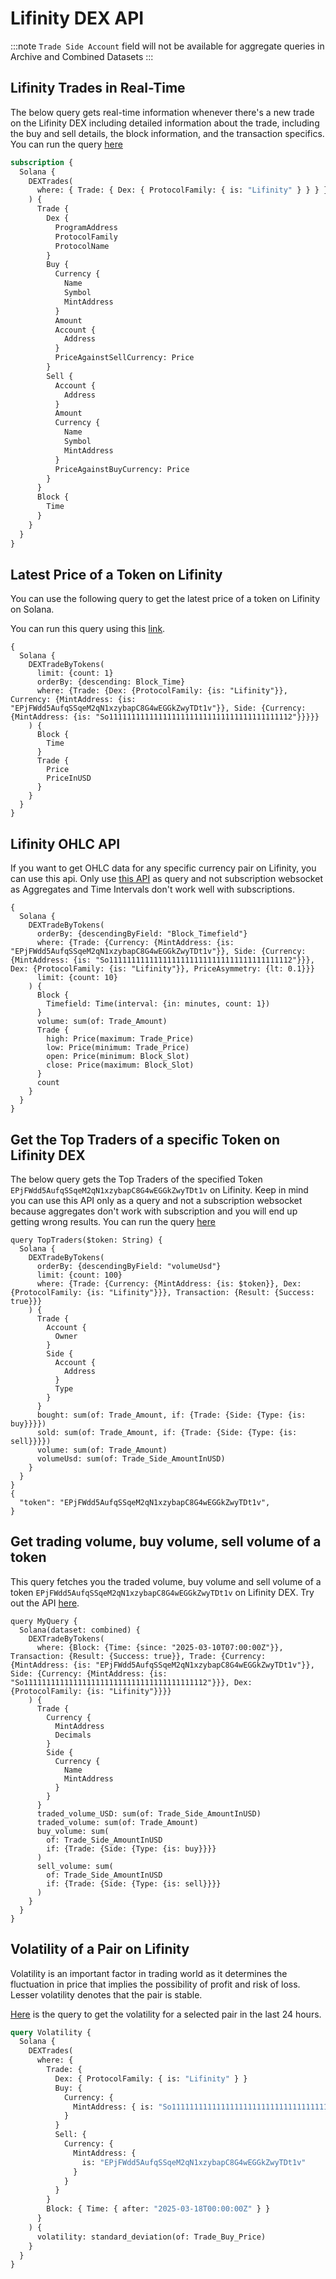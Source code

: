# Lifinity DEX API

:::note
`Trade Side Account` field will not be available for aggregate queries in Archive and Combined Datasets
:::


## Lifinity Trades in Real-Time

The below query gets real-time information whenever there's a new trade on the Lifinity DEX including detailed information about the trade, including the buy and sell details, the block information, and the transaction specifics.
You can run the query [here](https://ide.bitquery.io/Real-time-trades-on-Lifinity-DEX-on-Solana_4)

```graphql
subscription {
  Solana {
    DEXTrades(
      where: { Trade: { Dex: { ProtocolFamily: { is: "Lifinity" } } } }
    ) {
      Trade {
        Dex {
          ProgramAddress
          ProtocolFamily
          ProtocolName
        }
        Buy {
          Currency {
            Name
            Symbol
            MintAddress
          }
          Amount
          Account {
            Address
          }
          PriceAgainstSellCurrency: Price
        }
        Sell {
          Account {
            Address
          }
          Amount
          Currency {
            Name
            Symbol
            MintAddress
          }
          PriceAgainstBuyCurrency: Price
        }
      }
      Block {
        Time
      }
    }
  }
}
```

## Latest Price of a Token on Lifinity

You can use the following query to get the latest price of a token on Lifinity on Solana.

You can run this query using this [link](https://ide.bitquery.io/live-price-of-token-on-lifinity).

```
{
  Solana {
    DEXTradeByTokens(
      limit: {count: 1}
      orderBy: {descending: Block_Time}
      where: {Trade: {Dex: {ProtocolFamily: {is: "Lifinity"}}, Currency: {MintAddress: {is: "EPjFWdd5AufqSSqeM2qN1xzybapC8G4wEGGkZwyTDt1v"}}, Side: {Currency: {MintAddress: {is: "So11111111111111111111111111111111111111112"}}}}}
    ) {
      Block {
        Time
      }
      Trade {
        Price
        PriceInUSD
      }
    }
  }
}
```

## Lifinity OHLC API

If you want to get OHLC data for any specific currency pair on Lifinity, you can use this api. Only use [this API](https://ide.bitquery.io/Lifinity-OHLC-for-specific-pair_1) as query and not subscription websocket as Aggregates and Time Intervals don't work well with subscriptions.

```
{
  Solana {
    DEXTradeByTokens(
      orderBy: {descendingByField: "Block_Timefield"}
      where: {Trade: {Currency: {MintAddress: {is: "EPjFWdd5AufqSSqeM2qN1xzybapC8G4wEGGkZwyTDt1v"}}, Side: {Currency: {MintAddress: {is: "So11111111111111111111111111111111111111112"}}}, Dex: {ProtocolFamily: {is: "Lifinity"}}, PriceAsymmetry: {lt: 0.1}}}
      limit: {count: 10}
    ) {
      Block {
        Timefield: Time(interval: {in: minutes, count: 1})
      }
      volume: sum(of: Trade_Amount)
      Trade {
        high: Price(maximum: Trade_Price)
        low: Price(minimum: Trade_Price)
        open: Price(minimum: Block_Slot)
        close: Price(maximum: Block_Slot)
      }
      count
    }
  }
}
```

## Get the Top Traders of a specific Token on Lifinity DEX

The below query gets the Top Traders of the specified Token `EPjFWdd5AufqSSqeM2qN1xzybapC8G4wEGGkZwyTDt1v` on Lifinity. Keep in mind you can use this API only as a query and not a subscription websocket because aggregates don't work with subscription and you will end up getting wrong results. You can run the query [here](https://ide.bitquery.io/top-traders-of-a-token-on-lifinity)

```
query TopTraders($token: String) {
  Solana {
    DEXTradeByTokens(
      orderBy: {descendingByField: "volumeUsd"}
      limit: {count: 100}
      where: {Trade: {Currency: {MintAddress: {is: $token}}, Dex: {ProtocolFamily: {is: "Lifinity"}}}, Transaction: {Result: {Success: true}}}
    ) {
      Trade {
        Account {
          Owner
        }
        Side {
          Account {
            Address
          }
          Type
        }
      }
      bought: sum(of: Trade_Amount, if: {Trade: {Side: {Type: {is: buy}}}})
      sold: sum(of: Trade_Amount, if: {Trade: {Side: {Type: {is: sell}}}})
      volume: sum(of: Trade_Amount)
      volumeUsd: sum(of: Trade_Side_AmountInUSD)
    }
  }
}
{
  "token": "EPjFWdd5AufqSSqeM2qN1xzybapC8G4wEGGkZwyTDt1v",
}
```

## Get trading volume, buy volume, sell volume of a token

This query fetches you the traded volume, buy volume and sell volume of a token `EPjFWdd5AufqSSqeM2qN1xzybapC8G4wEGGkZwyTDt1v` on Lifinity DEX. Try out the API [here](https://ide.bitquery.io/trade_volume_lifinity).

```
query MyQuery {
  Solana(dataset: combined) {
    DEXTradeByTokens(
      where: {Block: {Time: {since: "2025-03-10T07:00:00Z"}}, Transaction: {Result: {Success: true}}, Trade: {Currency: {MintAddress: {is: "EPjFWdd5AufqSSqeM2qN1xzybapC8G4wEGGkZwyTDt1v"}}, Side: {Currency: {MintAddress: {is: "So11111111111111111111111111111111111111112"}}}, Dex: {ProtocolFamily: {is: "Lifinity"}}}}
    ) {
      Trade {
        Currency {
          MintAddress
          Decimals
        }
        Side {
          Currency {
            Name
            MintAddress
          }
        }
      }
      traded_volume_USD: sum(of: Trade_Side_AmountInUSD)
      traded_volume: sum(of: Trade_Amount)
      buy_volume: sum(
        of: Trade_Side_AmountInUSD
        if: {Trade: {Side: {Type: {is: buy}}}}
      )
      sell_volume: sum(
        of: Trade_Side_AmountInUSD
        if: {Trade: {Side: {Type: {is: sell}}}}
      )
    }
  }
}
```

## Volatility of a Pair on Lifinity

Volatility is an important factor in trading world as it determines the fluctuation in price that implies the possibility of profit and risk of loss. Lesser volatility denotes that the pair is stable.

[Here](https://ide.bitquery.io/Volatility-of-WSOL-USDC-Pair-on-Lifinity-Dex-on-Solana) is the query to get the volatility for a selected pair in the last 24 hours.

```graphql
query Volatility {
  Solana {
    DEXTrades(
      where: {
        Trade: {
          Dex: { ProtocolFamily: { is: "Lifinity" } }
          Buy: {
            Currency: {
              MintAddress: { is: "So11111111111111111111111111111111111111112" }
            }
          }
          Sell: {
            Currency: {
              MintAddress: {
                is: "EPjFWdd5AufqSSqeM2qN1xzybapC8G4wEGGkZwyTDt1v"
              }
            }
          }
        }
        Block: { Time: { after: "2025-03-18T00:00:00Z" } }
      }
    ) {
      volatility: standard_deviation(of: Trade_Buy_Price)
    }
  }
}
```
